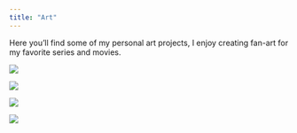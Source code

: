 ```yaml
---
title: "Art"
---
```


Here you'll find some of my personal art projects, I enjoy creating fan-art for my favorite series and movies.

::: {layout-ncol=2}

![](SelfPortrait.jpeg)

![](LukeVVader.png)

![](SeaWashOverMe.png)

![](FatherData.jpeg)

:::


